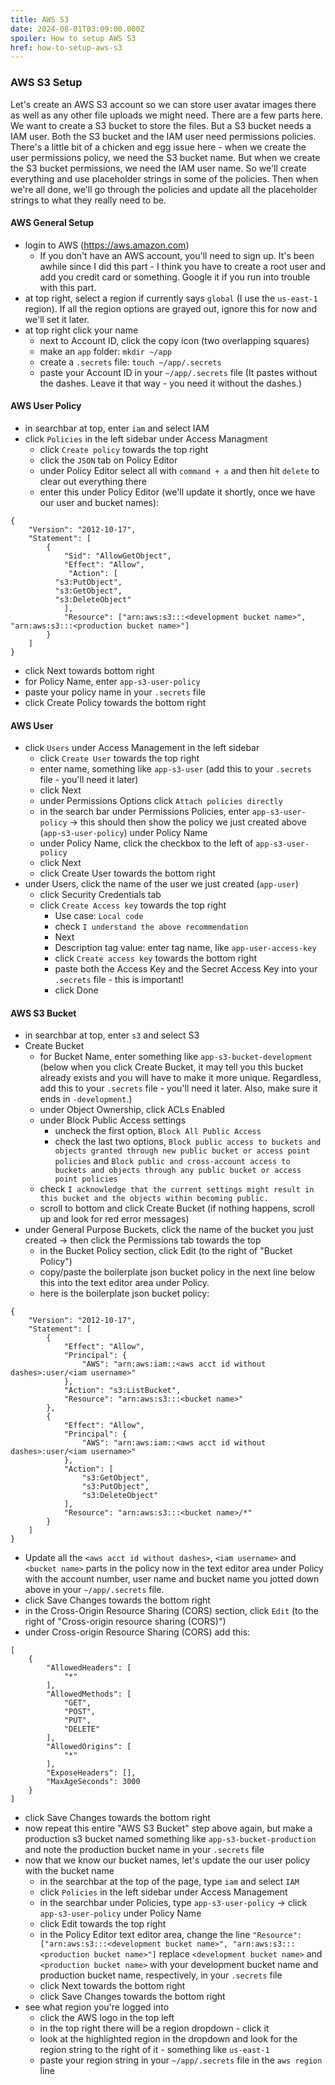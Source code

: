 ```yaml
---
title: AWS S3
date: 2024-08-01T03:09:00.000Z
spoiler: How to setup AWS S3
href: how-to-setup-aws-s3
---
```

### AWS S3 Setup
Let's create an AWS S3 account so we can store user avatar images there as well as any other file uploads we might need. There are a few parts here. We want to create a S3 bucket to store the files. But a S3 bucket needs a IAM user. Both the S3 bucket and the IAM user need permissions policies. There's a little bit of a chicken and egg issue here - when we create the user permissions policy, we need the S3 bucket name. But when we create the S3 bucket permissions, we need the IAM user name. So we'll create everything and use placeholder strings in some of the policies. Then when we're all done, we'll go through the policies and update all the placeholder strings to what they really need to be.

#### AWS General Setup
- login to AWS (https://aws.amazon.com)
  - If you don't have an AWS account, you'll need to sign up. It's been awhile since I did this part - I think you have to create a root user and add you credit card or something. Google it if you run into trouble with this part.
- at top right, select a region if currently says `global` (I use the `us-east-1` region). If all the region options are grayed out, ignore this for now and we'll set it later.
- at top right click your name
  - next to Account ID, click the copy icon (two overlapping squares)
  - make an `app` folder: `mkdir ~/app`
  - create a `.secrets` file: `touch ~/app/.secrets`
  - paste your Account ID in your `~/app/.secrets` file (It pastes without the dashes. Leave it that way - you need it without the dashes.)

#### AWS User Policy
- in searchbar at top, enter `iam` and select IAM
- click `Policies` in the left sidebar under Access Managment
  - click `Create policy` towards the top right
  - click the `JSON` tab on Policy Editor
  - under Policy Editor select all with `command + a` and then hit `delete` to clear out everything there
  - enter this under Policy Editor (we'll update it shortly, once we have our user and bucket names):
```
{
	"Version": "2012-10-17",
	"Statement": [
		{
			"Sid": "AllowGetObject",
			"Effect": "Allow",
			 "Action": [
          "s3:PutObject",
          "s3:GetObject",
          "s3:DeleteObject"
            ],
			"Resource": ["arn:aws:s3:::<development bucket name>", "arn:aws:s3:::<production bucket name>"]
		}
	]
}
```
  - click Next towards bottom right
  - for Policy Name, enter `app-s3-user-policy`
  - paste your policy name in your `.secrets` file
  - click Create Policy towards the bottom right

#### AWS User
- click `Users` under Access Management in the left sidebar
  - click `Create User` towards the top right
  - enter name, something like `app-s3-user` (add this to your `.secrets` file - you'll need it later)
  - click Next
  - under Permissions Options click `Attach policies directly`
  - in the search bar under Permissions Policies, enter `app-s3-user-policy` -> this should then show the policy we just created above (`app-s3-user-policy`) under Policy Name
  - under Policy Name, click the checkbox to the left of `app-s3-user-policy`
  - click Next
  - click Create User towards the bottom right
- under Users, click the name of the user we just created (`app-user`)
  - click Security Credentials tab
  - click `Create Access key` towards the top right
    - Use case: `Local code`
    - check `I understand the above recommendation`
    - Next
    - Description tag value: enter tag name, like `app-user-access-key`
    - click `Create access key` towards the bottom right
    - paste both the Access Key and the Secret Access Key into your `.secrets` file - this is important!
    - click Done

#### AWS S3 Bucket
- in searchbar at top, enter `s3` and select S3
- Create Bucket
  - for Bucket Name, enter something like `app-s3-bucket-development` (below when you click Create Bucket, it may tell you this bucket already exists and you will have to make it more unique. Regardless, add this to your `.secrets` file - you'll need it later. Also, make sure it ends in `-development`.)
  - under Object Ownership, click ACLs Enabled
  - under Block Public Access settings
    - uncheck the first option, `Block All Public Access`
    - check the last two options, `Block public access to buckets and objects granted through new public bucket or access point policies` and `Block public and cross-account access to buckets and objects through any public bucket or access point policies`
  - check `I acknowledge that the current settings might result in this bucket and the objects within becoming public.`  
  - scroll to bottom and click Create Bucket (if nothing happens, scroll up and look for red error messages)
- under General Purpose Buckets, click the name of the bucket you just created -> then click the Permissions tab towards the top
  - in the Bucket Policy section, click Edit (to the right of "Bucket Policy")
  - copy/paste the boilerplate json bucket policy in the next line below this into the text editor area under Policy.
  - here is the boilerplate json bucket policy:
```
{
    "Version": "2012-10-17",
    "Statement": [
        {
            "Effect": "Allow",
            "Principal": {
                "AWS": "arn:aws:iam::<aws acct id without dashes>:user/<iam username>"
            },
            "Action": "s3:ListBucket",
            "Resource": "arn:aws:s3:::<bucket name>"
        },
        {
            "Effect": "Allow",
            "Principal": {
                "AWS": "arn:aws:iam::<aws acct id without dashes>:user/<iam username>"
            },
            "Action": [
                "s3:GetObject",
                "s3:PutObject",
                "s3:DeleteObject"
            ],
            "Resource": "arn:aws:s3:::<bucket name>/*"
        }
    ]
}
```
  - Update all the `<aws acct id without dashes>`, `<iam username>` and `<bucket name>` parts in the policy now in the text editor area under Policy with the account number, user name and bucket name you jotted down above in your `~/app/.secrets` file.
  - click Save Changes towards the bottom right
  - in the Cross-Origin Resource Sharing (CORS) section, click `Edit` (to the right of "Cross-origin resource sharing (CORS)")
  - under Cross-origin Resource Sharing (CORS) add this:
```
[
    {
        "AllowedHeaders": [
            "*"
        ],
        "AllowedMethods": [
            "GET",
            "POST",
            "PUT",
            "DELETE"
        ],
        "AllowedOrigins": [
            "*"
        ],
        "ExposeHeaders": [],
        "MaxAgeSeconds": 3000
    }
]
```
  - click Save Changes towards the bottom right
- now repeat this entire "AWS S3 Bucket" step above again, but make a production s3 bucket named something like `app-s3-bucket-production` and note the production bucket name in your `.secrets` file
- now that we know our bucket names, let's update the our user policy with the bucket name
  - in the searchbar at the top of the page, type `iam` and select `IAM`
  - click `Policies` in the left sidebar under Access Management
  - in the searchbar under Policies, type `app-s3-user-policy` -> click `app-s3-user-policy` under Policy Name
  - click Edit towards the top right
  - in the Policy Editor text editor area, change the line `"Resource": ["arn:aws:s3:::<development bucket name>", "arn:aws:s3:::<production bucket name>"]` replace `<development bucket name>` and `<production bucket name>` with your development bucket name and production bucket name, respectively, in your `.secrets` file
  - click Next towards the bottom right
  - click Save Changes towards the bottom right
- see what region you're logged into
  - click the AWS logo in the top left
  - in the top right there will be a region dropdown - click it
  - look at the highlighted region in the dropdown and look for the region string to the right of it - something like `us-east-1`
  - paste your region string in your `~/app/.secrets` file in the `aws region` line
